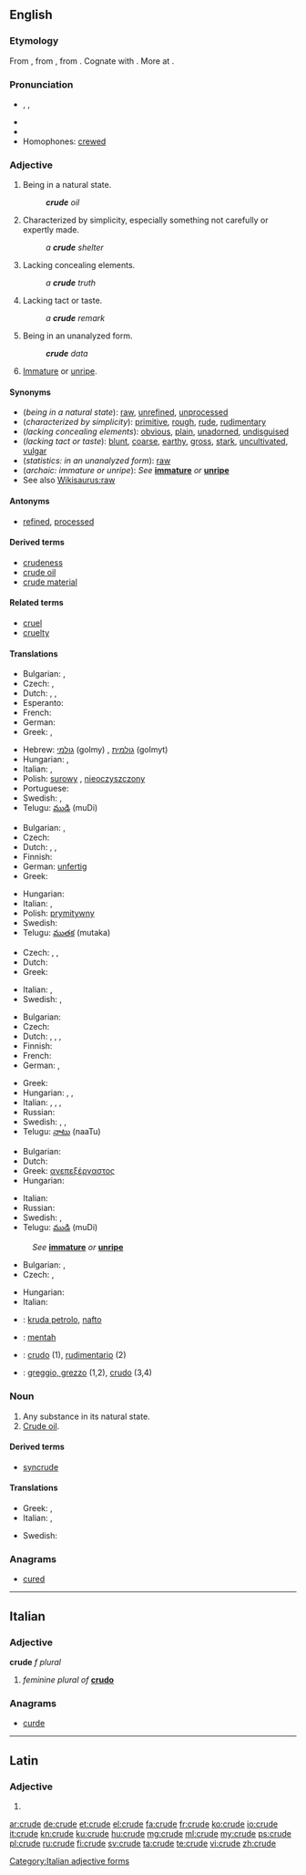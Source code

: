 ==English==
{{wikipedia|dab=crude}}

===Etymology===
From {{etyl|enm}} {{term|crude|lang=enm}}, from {{etyl|la}} {{term|crudus|crūdus|raw, bloody, uncooked, undigested, crude|lang=la}}, from {{etyl|ine-pro|en}} {{recons|krewa-||raw meat, fresh blood|lang=ine-pro}}. Cognate with {{etyl|ang|-}} {{term|hreaw|hrēaw|raw, uncooked|lang=ang}}. More at {{l|en|raw}}.

===Pronunciation===
* {{enPR|kro͞od}}, {{IPA|/kɹuːd/}}, {{X-SAMPA|/kru:d/}}
* {{audio|En-us-crude.ogg|Audio (US)}}
* {{rhymes|uːd}}
* Homophones: [[crewed]]

===Adjective===
{{en-adj|crud|er}}

# Being in a natural state.
#: '''''crude''' oil''
# Characterized by simplicity, especially something not carefully or expertly made.
#: ''a '''crude''' shelter''
# Lacking concealing elements.
#: ''a '''crude''' truth''
# Lacking tact or taste.
#: ''a '''crude''' remark''
# {{statistics}} Being in an unanalyzed form.
#: '''''crude''' data''
# {{archaic}} [[immature|Immature]] or [[unripe]].

====Synonyms====
* (''being in a natural state''): [[raw]], [[unrefined]], [[unprocessed]]
* (''characterized by simplicity''): [[primitive]], [[rough]], [[rude]], [[rudimentary]]
* (''lacking concealing elements''): [[obvious]], [[plain]], [[unadorned]], [[undisguised]]
* (''lacking tact or taste''): [[blunt]], [[coarse]], [[earthy]], [[gross]], [[stark]], [[uncultivated]], [[vulgar]]
* (''statistics: in an unanalyzed form''): [[raw]]
* (''archaic: immature or unripe''): ''See'' '''[[immature]]''' ''or'' '''[[unripe]]'''
* See also [[Wikisaurus:raw]]

====Antonyms====
* {{sense|being in a natural state}} [[refined]], [[processed]]

====Derived terms====
* [[crudeness]]
* [[crude oil]]
* [[crude material]]

====Related terms====
* [[cruel]]
* [[cruelty]]

====Translations====
{{trans-top|being in a natural state}}
* Bulgarian: {{t+|bg|суров}},  {{t+|bg|необработен}}
* Czech: {{t-|cs|surový|m}},  {{t+|cs|syrový|m}}
* Dutch: {{t+|nl|ruw}}, {{t-|nl|onbewerkt}}, {{t-|nl|ongeraffineerd}}
* Esperanto: {{t-|eo|kruda}}
* French: {{t+|fr|cru}}
* German: {{t+|de|roh}}
* Greek: {{t+|el|ακατέργαστος|m}}, {{t+|el|ανεπεξέργαστος|m}}
{{trans-mid}}
* Hebrew: [[גולמי]] (golmy) {{m}}, [[גולמית]] (golmyt) {{f}}
* Hungarian: {{t+|hu|nyers}}, {{t-|hu|finomítatlan}}
* Italian: {{t-|it|greggio|m}}, {{t+|it|grezzo}}
* Polish: [[surowy]] {{m}}, [[nieoczyszczony]] {{m}}
* Portuguese: {{t+|pt|cru}}
* Swedish: {{t+|sv|rå}}, {{t+|sv|grov}}
* Telugu: [[ముడి]] (muDi)
{{trans-bottom}}

{{trans-top|characterized by simplicity}}
* Bulgarian: {{t+|bg|прост}},  {{t+|bg|груб}}
* Czech: {{t-|cs|prostý|m}}
* Dutch: {{t-|nl|onafgewerkt}}, {{t-|nl|rudimentair}}, {{t+|nl|primitief}}
* Finnish: {{t+|fi|yksinkertainen}}
* German: [[unfertig]]
* Greek: {{t+|el|αδρός|m}}
{{trans-mid}}
* Hungarian: {{t+|hu|kezdetleges}}
* Italian: {{t+|it|rustico}}, {{t-|it|raffazzonato}}
* Polish: [[prymitywny]] {{m}}
* Swedish: {{t+|sv|enkel}}
* Telugu: [[ముతక]] (mutaka)
{{trans-bottom}}

{{trans-top|lacking concealing elements}}
* Czech: {{t+|cs|zřejmý|m}},  {{t-|cs|evidentní|m|f|n}},  {{t+|cs|jasný|m}}
* Dutch: {{t+|nl|naakt}}
* Greek: {{t+|el|χονδροειδής|m}}
{{trans-mid}}
* Italian: {{t+|it|ovvio}}, {{t+|it|crudo}}
* Swedish: {{t-|sv|ohöljd}}, {{t-|sv|oförblommerad}}
{{trans-bottom}}

{{trans-top|lacking tact or taste}}
* Bulgarian: {{t+|bg|груб}}
* Czech: {{t-|cs|neomalený|m}}
* Dutch: {{t+|nl|ruw}}, {{t+|nl|grof}}, {{t-|nl|smakeloos}}, {{t+|nl|vulgair}}
* Finnish: {{t+|fi|karkea}}
* French: {{t+|fr|vulgaire|m|f}}
* German: {{t+|de|roh}}, {{t+|de|grob}}
{{trans-mid}}
* Greek: {{t+|el|άξεστος|m}}
* Hungarian: {{t+|hu|durva}}, {{t+|hu|faragatlan}}, {{t+|hu|nyers}}
* Italian: {{t+|it|volgare|m|f}}, {{t+|it|crudo}}, {{t+|it|semplice}}, {{t+|it|grezzo}}
* Russian: {{t+|ru|грубый}}
* Swedish: {{t+|sv|grov}}, {{t+|sv|plump}}, {{t-|sv|oborstad}}
* Telugu: [[నాటు]] (naaTu)
{{trans-bottom}}

{{trans-top|statistics: in an unanalyzed form}}
* Bulgarian: {{t+|bg|суров}}
* Dutch: {{t+|nl|ruw}}
* Greek: [[ανεπεξέργαστος]] {{m}}
* Hungarian: {{t+|hu|nyers}}
{{trans-mid}}
* Italian: {{t-|it|raffazzonato}}
* Russian: {{t-|ru|необработанный|sc=Cyrl}}
* Swedish: {{t-|sv|obearbetad}}, {{t+|sv|rå}}
* Telugu: [[ముడి]] (muDi)
{{trans-bottom}}

{{trans-top|immature or unripe}}
: ''See'' '''[[immature]]''' ''or'' '''[[unripe]]'''
* Bulgarian: {{t+|bg|незрял}},  {{t+|bg|неузрял}}
* Czech: {{t-|cs|nedozrálý|m}},  {{t-|cs|nezralý|m}}
{{trans-mid}}
* Hungarian: {{t+|hu|éretlen}}
* Italian: {{t+|it|acerbo}}
{{trans-bottom}}

{{checktrans-top}}
* {{ttbc|eo}}: [[kruda petrolo]], [[nafto]]
* {{ttbc|id}}: [[mentah]]
{{trans-mid}}
* {{ttbc|es}}: [[crudo]] (1), [[rudimentario]] (2)
* {{ttbc|it}}: [[greggio, grezzo]] (1,2), [[crudo]] (3,4)
{{trans-bottom}}

===Noun===
{{en-noun}}

# Any substance in its natural state.
# [[crude oil|Crude oil]].

====Derived terms====
* [[syncrude]]

====Translations====
{{trans-top|any substance in its natural state}}
* Greek: {{t+|el|ακατέργαστος|m}}, {{t+|el|αργός|m}}
* Italian: {{t-|it|greggio|m}}, {{t+|it|grezzo|m}}
{{trans-mid}}
* Swedish: {{t-|sv|råämne|n}}
{{trans-bottom}}

===Anagrams===
* [[cured#English|cured]]

----

==Italian==

===Adjective===
'''crude''' ''f plural''

# ''feminine plural of'' '''[[crudo#Italian|crudo]]'''

===Anagrams===
* [[curde#Italian|curde]]

[[Category:Italian adjective forms]]

----

==Latin==

===Adjective===
{{la-adj-form|crūde}}

# {{inflection of|crudus|crūdus|voc|m|s|lang=la}}

[[ar:crude]]
[[de:crude]]
[[et:crude]]
[[el:crude]]
[[fa:crude]]
[[fr:crude]]
[[ko:crude]]
[[io:crude]]
[[it:crude]]
[[kn:crude]]
[[ku:crude]]
[[hu:crude]]
[[mg:crude]]
[[ml:crude]]
[[my:crude]]
[[ps:crude]]
[[pl:crude]]
[[ru:crude]]
[[fi:crude]]
[[sv:crude]]
[[ta:crude]]
[[te:crude]]
[[vi:crude]]
[[zh:crude]]